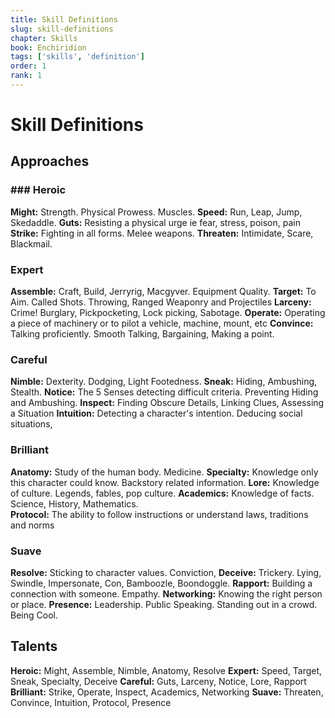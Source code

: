 ```yaml
---
title: Skill Definitions
slug: skill-definitions
chapter: Skills
book: Enchiridion
tags: ['skills', 'definition']
order: 1
rank: 1
---
```


# Skill Definitions

## Approaches

### ### Heroic

**Might:** Strength. Physical Prowess. Muscles.
**Speed:** Run, Leap, Jump, Skedaddle.
**Guts:** Resisting a physical urge ie fear, stress, poison, pain
**Strike:** Fighting in all forms. Melee weapons.
**Threaten:** Intimidate, Scare, Blackmail.

### Expert

**Assemble:** Craft, Build, Jerryrig, Macgyver. Equipment Quality.
**Target:** To Aim. Called Shots. Throwing, Ranged Weaponry and Projectiles
**Larceny:** Crime! Burglary, Pickpocketing, Lock picking, Sabotage.
**Operate:** Operating a piece of machinery or to pilot a vehicle, machine, mount, etc
**Convince:** Talking proficiently. Smooth Talking, Bargaining, Making a point.

### Careful

**Nimble:** Dexterity. Dodging, Light Footedness.
**Sneak:** Hiding, Ambushing, Stealth.
**Notice:** The 5 Senses detecting difficult criteria. Preventing Hiding and Ambushing.
**Inspect:** Finding Obscure Details, Linking Clues, Assessing a Situation
**Intuition:** Detecting a character's intention. Deducing social situations,

### Brilliant

**Anatomy:** Study of the human body. Medicine.
**Specialty:** Knowledge only this character could know. Backstory related information.
**Lore:** Knowledge of culture. Legends, fables, pop culture.
**Academics:** Knowledge of facts. Science, History, Mathematics.  
**Protocol:** The ability to follow instructions or understand laws, traditions and norms

### Suave

**Resolve:** Sticking to character values. Conviction,
**Deceive:** Trickery. Lying, Swindle, Impersonate, Con, Bamboozle, Boondoggle.
**Rapport:** Building a connection with someone. Empathy.
**Networking:** Knowing the right person or place.
**Presence:** Leadership. Public Speaking. Standing out in a crowd. Being Cool.

## Talents

**Heroic:** Might, Assemble, Nimble, Anatomy, Resolve
**Expert:** Speed, Target, Sneak, Specialty, Deceive
**Careful:** Guts, Larceny, Notice, Lore, Rapport
**Brilliant:** Strike, Operate, Inspect, Academics, Networking
**Suave:** Threaten, Convince, Intuition, Protocol, Presence
